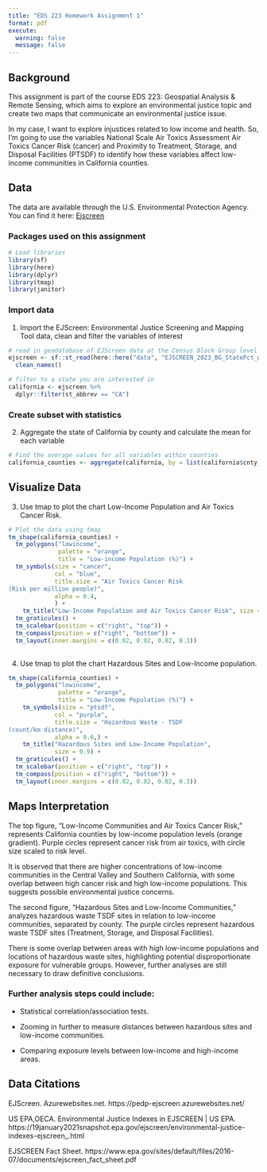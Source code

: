 ```yaml
---
title: "EDS 223 Homework Assignment 1"
format: pdf
execute:
  warning: false
  message: false
---
```


## Background

This assignment is part of the course EDS 223: Geospatial Analysis & Remote Sensing, which aims to explore an environmental justice topic and create two maps that communicate an environmental justice issue. 

In my case, I want to explore injustices related to low income and health. So, I'm going to use the variables National Scale Air Toxics Assessment Air Toxics Cancer Risk (cancer) and Proximity to Treatment, Storage, and Disposal Facilities (PTSDF) to identify how these variables affect low-income communities in California counties.

## Data

The data are available through the U.S. Environmental Protection Agency. You can find it here: [Ejscreen](https://pedp-ejscreen.azurewebsites.net/)

### Packages used on this assignment

```r
# Load libraries 
library(sf)
library(here)
library(dplyr)
library(tmap)
library(janitor)
```
### Import data
1. Import the  EJScreen: Environmental Justice Screening and Mapping Tool data, clean and filter the variables of interest

```r
# read in geodatabase of EJScreen data at the Census Block Group level
ejscreen <- sf::st_read(here::here("data", "EJSCREEN_2023_BG_StatePct_with_AS_CNMI_GU_VI.gdb")) %>%
  clean_names()  

# filter to a state you are interested in
california <- ejscreen %>%
  dplyr::filter(st_abbrev == "CA")
```

### Create subset with statistics
2. Aggregate the state of California by county and calculate the mean for each variable

```r
# Find the average values for all variables within counties
california_counties <- aggregate(california, by = list(california$cnty_name), FUN = mean)
```



## Visualize Data
3. Use tmap to plot the chart Low-Income Population and Air Toxics Cancer Risk.

```r
# Plot the data using tmap
tm_shape(california_counties) +
  tm_polygons("lowincome",
              palette = "orange",
              title = "Low-income Population (%)") +
  tm_symbols(size = "cancer",
             col = "blue",
             title.size = "Air Toxics Cancer Risk
(Risk per million people)",
             alpha = 0.4,
             ) +
    tm_title("Low-Income Population and Air Toxics Cancer Risk", size = 0.9) +
  tm_graticules() +
  tm_scalebar(position = c("right", "top")) +
  tm_compass(position = c("right", "bottom")) +
  tm_layout(inner.margins = c(0.02, 0.02, 0.02, 0.3))
  
```

4. Use tmap to plot the chart Hazardous Sites and Low-Income population.

```r
tm_shape(california_counties) +
  tm_polygons("lowincome",
              palette = "orange",
              title = "Low-Income Population (%)") +
    tm_symbols(size = "ptsdf",
             col = "purple",
             title.size = "Hazardous Waste - TSDF             
(count/km distance)",
             alpha = 0.6,) +
    tm_title("Hazardous Sites and Low-Income Population",
             size = 0.9) +
  tm_graticules() +
  tm_scalebar(position = c("right", "top")) +
  tm_compass(position = c("right", "bottom")) +
  tm_layout(inner.margins = c(0.02, 0.02, 0.02, 0.3))

```

## Maps Interpretation

The top figure, "Low-Income Communities and Air Toxics Cancer Risk," represents California counties by low-income population levels (orange gradient). Purple circles represent cancer risk from air toxics, with circle size scaled to risk level.

It is observed that there are higher concentrations of low-income communities in the Central Valley and Southern California, with some overlap between high cancer risk and high low-income populations. This suggests possible environmental justice concerns.

The second figure, "Hazardous Sites and Low-Income Communities," analyzes hazardous waste TSDF sites in relation to low-income communities, separated by county. The purple circles represent hazardous waste TSDF sites (Treatment, Storage, and Disposal Facilities).

There is some overlap between areas with high low-income populations and locations of hazardous waste sites, highlighting potential disproportionate exposure for vulnerable groups. However, further analyses are still necessary to draw definitive conclusions.

### Further analysis steps could include:

- Statistical correlation/association tests.

- Zooming in further to measure distances between hazardous sites and low-income communities.

- Comparing exposure levels between low-income and high-income areas.

## Data Citations

EJScreen. Azurewebsites.net. https://pedp-ejscreen.azurewebsites.net/

US EPA,OECA. Environmental Justice Indexes in EJSCREEN | US EPA. https://19january2021snapshot.epa.gov/ejscreen/environmental-justice-indexes-ejscreen_.html

EJSCREEN Fact Sheet. https://www.epa.gov/sites/default/files/2016-07/documents/ejscreen_fact_sheet.pdf
